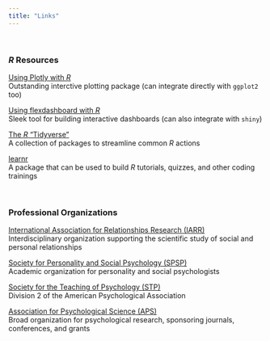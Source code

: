 ---
title: "Links"
---

<br>

### ***R* Resources**

[Using Plotly with *R*](https://plotly.com/r/)<br>
Outstanding interctive plotting package (can integrate directly with `ggplot2` too)

[Using flexdashboard with *R*](https://rmarkdown.rstudio.com/flexdashboard/)<br>
Sleek tool for building interactive dashboards (can also integrate with `shiny`)

[The *R* "Tidyverse"](https://tidyverse.org)<br>
A collection of packages to streamline common *R* actions

[learnr](https://rstudio.github.io/learnr/)<br>
A package that can be used to build *R* tutorials, quizzes, and other coding trainings

<br>

### **Professional Organizations**

[International Association for Relationships Research (IARR)](https://iarr.org)<br>
Interdisciplinary organization supporting the scientific study of social and personal relationships

[Society for Personality and Social Psychology (SPSP)](https://spsp.org)<br>
Academic organization for personality and social psychologists

[Society for the Teaching of Psychology (STP)](https://teachpsych.org)<br>
Division 2 of the American Psychological Association

[Association for Psychological Science (APS)](https://psychologicalscience.org)<br>
Broad organization for psychological research, sponsoring journals, conferences, and grants

